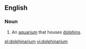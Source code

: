 ==English==

===Noun===
{{en-noun}}

# An [[aquarium]] that houses [[dolphin]]s.

[[pl:dolphinarium]]
[[vi:dolphinarium]]